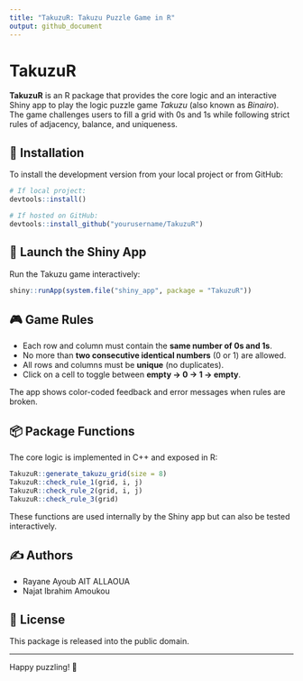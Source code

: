 ```yaml
---
title: "TakuzuR: Takuzu Puzzle Game in R"
output: github_document
---
```


# TakuzuR

**TakuzuR** is an R package that provides the core logic and an interactive Shiny app to play the logic puzzle game *Takuzu* (also known as *Binairo*). The game challenges users to fill a grid with 0s and 1s while following strict rules of adjacency, balance, and uniqueness.

## 🔧 Installation

To install the development version from your local project or from GitHub:

``` r
# If local project:
devtools::install()

# If hosted on GitHub:
devtools::install_github("yourusername/TakuzuR")
```

## 🚀 Launch the Shiny App

Run the Takuzu game interactively:

``` r
shiny::runApp(system.file("shiny_app", package = "TakuzuR"))
```

## 🎮 Game Rules

-   Each row and column must contain the **same number of 0s and 1s**.
-   No more than **two consecutive identical numbers** (0 or 1) are allowed.
-   All rows and columns must be **unique** (no duplicates).
-   Click on a cell to toggle between **empty → 0 → 1 → empty**.

The app shows color-coded feedback and error messages when rules are broken.

## 📦 Package Functions

The core logic is implemented in C++ and exposed in R:

``` r
TakuzuR::generate_takuzu_grid(size = 8)
TakuzuR::check_rule_1(grid, i, j)
TakuzuR::check_rule_2(grid, i, j)
TakuzuR::check_rule_3(grid)
```

These functions are used internally by the Shiny app but can also be tested interactively.

## ✍️ Authors

-   Rayane Ayoub AIT ALLAOUA
-   Najat Ibrahim Amoukou

## 📜 License

This package is released into the public domain.

------------------------------------------------------------------------

Happy puzzling! 🎉
